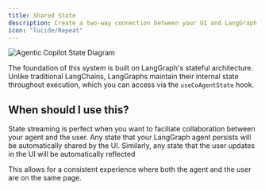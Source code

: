 ```yaml
---
title: Shared State
description: Create a two-way connection between your UI and LangGraph agent state.
icon: "lucide/Repeat"
---
```


<Frame>
    <img src="https://cdn.copilotkit.ai/docs/copilotkit/images/coagents/coagents-state-diagram.png" alt="Agentic Copilot State Diagram" />
</Frame>

The foundation of this system is built on LangGraph's stateful architecture. Unlike traditional LangChains, LangGraphs maintain their
internal state throughout execution, which you can access via the `useCoAgentState` hook.

## When should I use this?
State streaming is perfect when you want to faciliate collaboration between your agent and the user. Any state that your LangGraph agent
persists will be automatically shared by the UI. Similarly, any state that the user updates in the UI will be automatically reflected

This allows for a consistent experience where both the agent and the user are on the same page.

